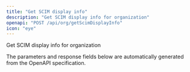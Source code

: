 ```yaml
---
title: "Get SCIM display info"
description: "Get SCIM display info for organization"
openapi: "POST /api/org/getScimDisplayInfo"
icon: "eye"
---
```


Get SCIM display info for organization

<Note>
The parameters and response fields below are automatically generated from the OpenAPI specification.
</Note>
